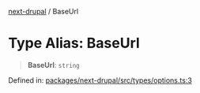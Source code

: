 [next-drupal](../globals.mdx) / BaseUrl

# Type Alias: BaseUrl

> **BaseUrl**: `string`

Defined in: [packages/next-drupal/src/types/options.ts:3](https://github.com/chapter-three/next-drupal/blob/99d53e7de9f279983acefda33ce5bc4643bafb3c/packages/next-drupal/src/types/options.ts#L3)
